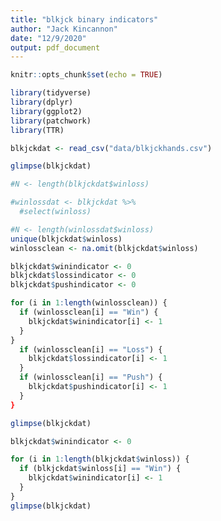 ```yaml
---
title: "blkjck binary indicators"
author: "Jack Kincannon"
date: "12/9/2020"
output: pdf_document
---
```


```r
knitr::opts_chunk$set(echo = TRUE)

library(tidyverse)
library(dplyr)
library(ggplot2)
library(patchwork)
library(TTR)
```

```r
blkjckdat <- read_csv("data/blkjckhands.csv")

glimpse(blkjckdat)
```

```r
#N <- length(blkjckdat$winloss)

#winlossdat <- blkjckdat %>%
  #select(winloss)

#N <- length(winlossdat$winloss)
unique(blkjckdat$winloss)
winlossclean <- na.omit(blkjckdat$winloss)

blkjckdat$winindicator <- 0
blkjckdat$lossindicator <- 0
blkjckdat$pushindicator <- 0

for (i in 1:length(winlossclean)) {
  if (winlossclean[i] == "Win") {
    blkjckdat$winindicator[i] <- 1
  }
}
  if (winlossclean[i] == "Loss") {
    blkjckdat$lossindicator[i] <- 1
  }
  if (winlossclean[i] == "Push") {
    blkjckdat$pushindicator[i] <- 1
  }
}

glimpse(blkjckdat)
```



```r
blkjckdat$winindicator <- 0

for (i in 1:length(blkjckdat$winloss)) {
  if (blkjckdat$winloss[i] == "Win") {
    blkjckdat$winindicator[i] <- 1
  }
}
glimpse(blkjckdat)


```

